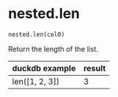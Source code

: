 # nested.len { #duckops.nested.len }

`nested.len(col0)`

Return the length of the list.

| duckdb example | result |
| -------------- | ------ |
| len([1, 2, 3]) | 3 |
